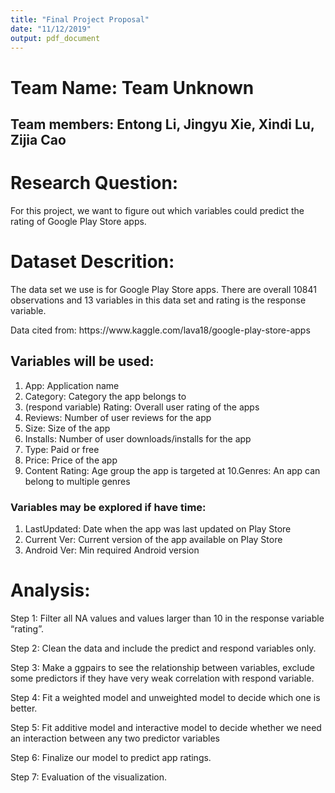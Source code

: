 ```yaml
---
title: "Final Project Proposal"
date: "11/12/2019"
output: pdf_document
---
```


# Team Name: Team Unknown

## Team members: Entong Li, Jingyu Xie, Xindi Lu, Zijia Cao

# Research Question:

For this project, we want to figure out which variables could predict the rating of Google Play Store apps.

# Dataset Descrition:

The data set we use is for Google Play Store apps. There are overall 10841 observations and 13 variables in this data set and rating is the response variable. 

Data cited from: https://www.kaggle.com/lava18/google-play-store-apps

## Variables will be used: 

1. App: Application name
2. Category: Category the app belongs to 
3. (respond variable) Rating: Overall user rating of the apps
4. Reviews: Number of user reviews for the app
5. Size: Size of the app
6. Installs: Number of user downloads/installs for the app
7. Type: Paid or free
8. Price: Price of the app
9. Content Rating: Age group the app is targeted at
10.Genres: An app can belong to multiple genres


### Variables may be explored if have time:

1. LastUpdated: Date when the app was last updated on Play Store
2. Current Ver: Current version of the app available on Play Store
3. Android Ver: Min required Android version



# Analysis:

Step 1: Filter all NA values and values larger than 10 in the response variable "rating".

Step 2: Clean the data and include the predict and respond variables only.

Step 3: Make a ggpairs to see the relationship between variables, exclude some predictors if they have very weak correlation with respond variable.

Step 4: Fit a weighted model and unweighted model to decide which one is better. 

Step 5: Fit additive model and interactive model to decide whether we need an interaction between any two predictor 
variables

Step 6: Finalize our model to predict app ratings.

Step 7: Evaluation of the visualization.



